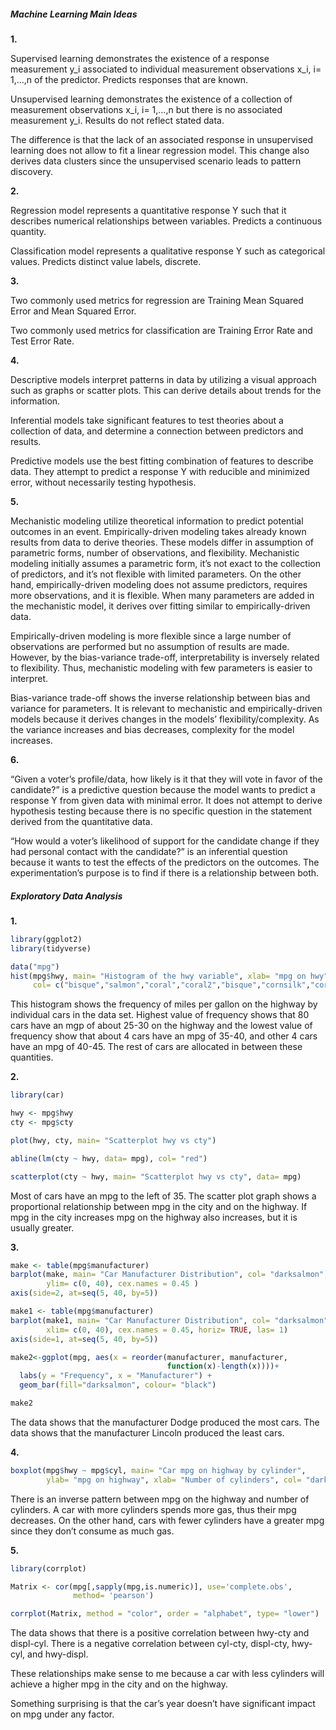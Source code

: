 
##### Machine Learning Main Ideas

**1.**

Supervised learning demonstrates the existence of a response measurement y_i 
associated to individual measurement observations x_i, i= 1,...,n of the 
predictor. Predicts responses that are known.

Unsupervised learning demonstrates the existence of a collection of measurement 
observations x_i, i= 1,...,n but there is no associated measurement y_i. Results 
do not reflect stated data.

The difference is that the lack of an associated response in unsupervised 
learning does not allow to fit a linear regression model. This change also 
derives data clusters since the unsupervised scenario leads to pattern 
discovery.

**2.**

Regression model represents a quantitative response Y such that it describes 
numerical relationships between variables. Predicts a continuous quantity.

Classification model represents a qualitative response Y such as categorical 
values. Predicts distinct value labels, discrete.

**3.**

Two commonly used metrics for regression are Training Mean Squared Error and 
Mean Squared Error.

Two commonly used metrics for classification are Training Error Rate and Test 
Error Rate.

**4.**

Descriptive models interpret patterns in data by utilizing a visual approach 
such as graphs or scatter plots. This can derive details about trends for the 
information.

Inferential models take significant features to test theories about a collection 
of data, and determine a connection between predictors and results.

Predictive models use the best fitting combination of features to describe data. 
They attempt to predict a response Y with reducible and minimized error, without 
necessarily testing hypothesis.

**5.**

Mechanistic modeling utilize theoretical information to predict potential 
outcomes in an event. Empirically-driven modeling takes already known results 
from data to derive theories. These models differ in assumption of parametric 
forms, number of observations, and flexibility. Mechanistic modeling initially 
assumes a parametric form, it's not exact to the collection of predictors, and 
it's not flexible with limited parameters. On the other hand, empirically-driven 
modeling does not assume predictors, requires more observations, and it is 
flexible. When many parameters are added in the mechanistic model, it derives 
over fitting similar to empirically-driven data.

Empirically-driven modeling is more flexible since a large number of 
observations are performed but no assumption of results are made. However, by 
the bias-variance trade-off, interpretability is inversely related to 
flexibility. Thus, mechanistic modeling with few parameters is easier to 
interpret.

Bias-variance trade-off shows the inverse relationship between bias and variance 
for parameters. It is relevant to mechanistic and empirically-driven models 
because it derives changes in the models' flexibility/complexity. As the 
variance increases and bias decreases, complexity for the model increases.

**6.**

"Given a voter's profile/data, how likely is it that they will vote in favor of 
the candidate?" is a predictive question because the model wants to predict a 
response Y from given data with minimal error. It does not attempt to derive 
hypothesis testing because there is no specific question in the statement 
derived from the quantitative data.

"How would a voter's likelihood of support for the candidate change if they had 
personal contact with the candidate?" is an inferential question because it 
wants to test the effects of the predictors on the outcomes. The 
experimentation's purpose is to find if there is a relationship between both.

##### Exploratory Data Analysis

**1.**

```r

library(ggplot2)
library(tidyverse)

data("mpg")
hist(mpg$hwy, main= "Histogram of the hwy variable", xlab= "mpg on hwy", 
     col= c("bisque","salmon","coral","coral2","bisque","cornsilk","cornsilk"))

```

This histogram shows the frequency of miles per gallon on the highway by 
individual cars in the data set. Highest value of frequency shows that 80 cars 
have an mgp of about 25-30 on the highway and the lowest value of frequency show 
that about 4 cars have an mpg of 35-40, and other 4 cars have an mpg of 40-45. 
The rest of cars are allocated in between these quantities.

**2.**

```r
library(car)

hwy <- mpg$hwy
cty <- mpg$cty

plot(hwy, cty, main= "Scatterplot hwy vs cty")

abline(lm(cty ~ hwy, data= mpg), col= "red")

scatterplot(cty ~ hwy, main= "Scatterplot hwy vs cty", data= mpg)

```

Most of cars have an mpg to the left of 35. The scatter plot graph shows a 
proportional relationship between mpg in the city and on the highway. If mpg in 
the city increases mpg on the highway also increases, but it is usually greater.

**3.**

```r

make <- table(mpg$manufacturer)
barplot(make, main= "Car Manufacturer Distribution", col= "darksalmon", 
        ylim= c(0, 40), cex.names = 0.45 )
axis(side=2, at=seq(5, 40, by=5))

```

```r

make1 <- table(mpg$manufacturer)
barplot(make1, main= "Car Manufacturer Distribution", col= "darksalmon", 
        xlim= c(0, 40), cex.names = 0.45, horiz= TRUE, las= 1)
axis(side=1, at=seq(5, 40, by=5))

```

```r

make2<-ggplot(mpg, aes(x = reorder(manufacturer, manufacturer, 
                                   function(x)-length(x))))+ 
  labs(y = "Frequency", x = "Manufacturer") + 
  geom_bar(fill="darksalmon", colour= "black")

make2

```

The data shows that the manufacturer Dodge produced the most cars. The data 
shows that the manufacturer Lincoln produced the least cars.

**4.**

```r

boxplot(mpg$hwy ~ mpg$cyl, main= "Car mpg on highway by cylinder", 
        ylab= "mpg on highway", xlab= "Number of cylinders", col= "darksalmon")

```

There is an inverse pattern between mpg on the highway and number of cylinders. 
A car with more cylinders spends more gas, thus their mpg decreases. On the 
other hand, cars with fewer cylinders have a greater mpg since they don't 
consume as much gas.

**5.**

```r

library(corrplot)

Matrix <- cor(mpg[,sapply(mpg,is.numeric)], use='complete.obs', 
              method= 'pearson')

corrplot(Matrix, method = "color", order = "alphabet", type= "lower")

```

The data shows that there is a positive correlation between hwy-cty and 
displ-cyl. There is a negative correlation between cyl-cty, displ-cty, hwy-cyl, 
and hwy-displ.

These relationships make sense to me because a car with less cylinders will 
achieve a higher mpg in the city and on the highway.

Something surprising is that the car's year doesn't have significant impact on 
mpg under any factor.
